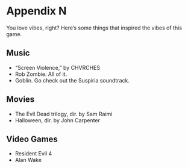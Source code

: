 # Appendix N {.unnumbered}

You love vibes, right? Here's some things that inspired the vibes of this game.

## Music

* "Screen Violence," by CHVRCHES
* Rob Zombie. All of it.
* Goblin. Go check out the Suspiria soundtrack.

## Movies

* The Evil Dead trilogy, dir. by Sam Raimi
* Halloween, dir. by John Carpenter

## Video Games

* Resident Evil 4
* Alan Wake